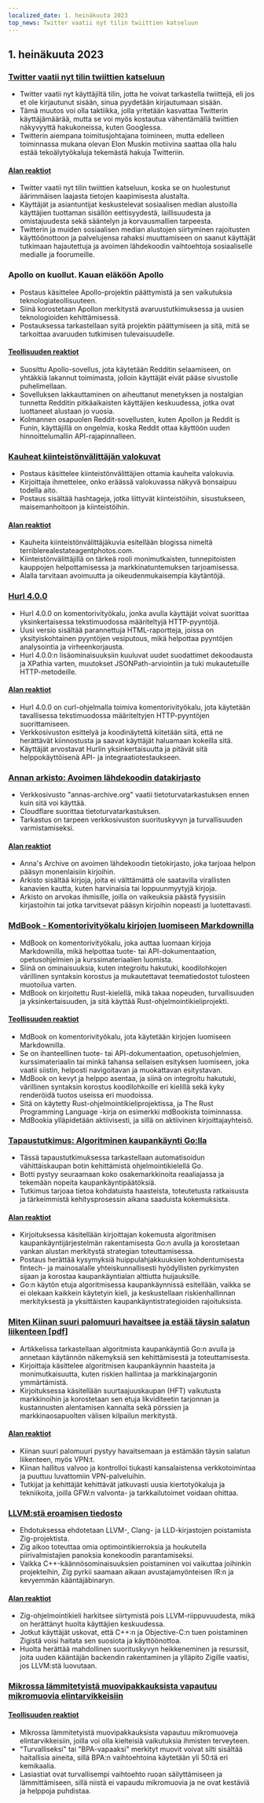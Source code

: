```yaml
---
localized_date: 1. heinäkuuta 2023
top_news: Twitter vaatii nyt tilin twiittien katseluun
---
```




<CallToAction />

<Steps>

## 1. heinäkuuta 2023

### [Twitter vaatii nyt tilin twiittien katseluun](https://techcrunch.com/2023/06/30/twitter-now-requires-an-account-to-view-tweets/)

- Twitter vaatii nyt käyttäjiltä tilin, jotta he voivat tarkastella twiittejä, eli jos et ole kirjautunut sisään, sinua pyydetään kirjautumaan sisään.
- Tämä muutos voi olla taktiikka, jolla yritetään kasvattaa Twitterin käyttäjämäärää, mutta se voi myös kostautua vähentämällä twiittien näkyvyyttä hakukoneissa, kuten Googlessa.
- Twitterin aiempana toimitusjohtajana toimineen, mutta edelleen toiminnassa mukana olevan Elon Muskin motiivina saattaa olla halu estää tekoälytyökaluja tekemästä hakuja Twitteriin.

#### [Alan reaktiot](http://news.ycombinator.com/item?id=36540957)

- Twitter vaatii nyt tilin twiittien katseluun, koska se on huolestunut äärimmäisen laajasta tietojen kaapimisesta alustalta.
- Käyttäjät ja asiantuntijat keskustelevat sosiaalisen median alustoilla käyttäjien tuottaman sisällön eettisyydestä, laillisuudesta ja omistajuudesta sekä sääntelyn ja korvausmallien tarpeesta.
- Twitterin ja muiden sosiaalisen median alustojen siirtyminen rajoitusten käyttöönottoon ja palvelujensa rahaksi muuttamiseen on saanut käyttäjät tutkimaan hajautettuja ja avoimen lähdekoodin vaihtoehtoja sosiaaliselle medialle ja foorumeille.

### Apollo on kuollut. Kauan eläköön Apollo

- Postaus käsittelee Apollo-projektin päättymistä ja sen vaikutuksia teknologiateollisuuteen.
- Siinä korostetaan Apollon merkitystä avaruustutkimuksessa ja uusien teknologioiden kehittämisessä.
- Postauksessa tarkastellaan syitä projektin päättymiseen ja sitä, mitä se tarkoittaa avaruuden tutkimisen tulevaisuudelle.

#### [Teollisuuden reaktiot](http://news.ycombinator.com/item?id=36543894)

- Suosittu Apollo-sovellus, jota käytetään Redditin selaamiseen, on yhtäkkiä lakannut toimimasta, jolloin käyttäjät eivät pääse sivustolle puhelimellaan.
- Sovelluksen lakkauttaminen on aiheuttanut menetyksen ja nostalgian tunnetta Redditin pitkäaikaisten käyttäjien keskuudessa, jotka ovat luottaneet alustaan jo vuosia.
- Kolmannen osapuolen Reddit-sovellusten, kuten Apollon ja Reddit is Funin, käyttäjillä on ongelmia, koska Reddit ottaa käyttöön uuden hinnoittelumallin API-rajapinnalleen.

### [Kauheat kiinteistönvälittäjän valokuvat](https://terriblerealestateagentphotos.com)

- Postaus käsittelee kiinteistönvälittäjien ottamia kauheita valokuvia.
- Kirjoittaja ihmettelee, onko eräässä valokuvassa näkyvä bonsaipuu todella aito.
- Postaus sisältää hashtageja, jotka liittyvät kiinteistöihin, sisustukseen, maisemanhoitoon ja kiinteistöihin.

#### [Alan reaktiot](http://news.ycombinator.com/item?id=36533193)

- Kauheita kiinteistönvälittäjäkuvia esitellään blogissa nimeltä terriblerealestateagentphotos.com.
- Kiinteistönvälittäjillä on tärkeä rooli monimutkaisten, tunnepitoisten kauppojen helpottamisessa ja markkinatuntemuksen tarjoamisessa.
- Alalla tarvitaan avoimuutta ja oikeudenmukaisempia käytäntöjä.

### [Hurl 4.0.0](https://hurl.dev/blog/2023/06/30/announcing-hurl-4.0.0.html)

- Hurl 4.0.0 on komentorivityökalu, jonka avulla käyttäjät voivat suorittaa yksinkertaisessa tekstimuodossa määriteltyjä HTTP-pyyntöjä.
- Uusi versio sisältää parannettuja HTML-raportteja, joissa on yksityiskohtainen pyyntöjen vesiputous, mikä helpottaa pyyntöjen analysointia ja virheenkorjausta.
- Hurl 4.0.0:n lisäominaisuuksiin kuuluvat uudet suodattimet dekoodausta ja XPathia varten, muutokset JSONPath-arviointiin ja tuki mukautetuille HTTP-metodeille.

#### [Alan reaktiot](http://news.ycombinator.com/item?id=36539144)

- Hurl 4.0.0 on curl-ohjelmalla toimiva komentorivityökalu, jota käytetään tavallisessa tekstimuodossa määriteltyjen HTTP-pyyntöjen suorittamiseen.
- Verkkosivuston esittelyä ja koodinäytettä kiitetään siitä, että ne herättävät kiinnostusta ja saavat käyttäjät haluamaan kokeilla sitä.
- Käyttäjät arvostavat Hurlin yksinkertaisuutta ja pitävät sitä helppokäyttöisenä API- ja integraatiotestaukseen.

### [Annan arkisto: Avoimen lähdekoodin datakirjasto](https://annas-archive.org/)

- Verkkosivusto "annas-archive.org" vaatii tietoturvatarkastuksen ennen kuin sitä voi käyttää.
- Cloudflare suorittaa tietoturvatarkastuksen.
- Tarkastus on tarpeen verkkosivuston suorituskyvyn ja turvallisuuden varmistamiseksi.

#### [Alan reaktiot](http://news.ycombinator.com/item?id=36530662)

- Anna's Archive on avoimen lähdekoodin tietokirjasto, joka tarjoaa helpon pääsyn monenlaisiin kirjoihin.
- Arkisto sisältää kirjoja, joita ei välttämättä ole saatavilla virallisten kanavien kautta, kuten harvinaisia tai loppuunmyytyjä kirjoja.
- Arkisto on arvokas ihmisille, joilla on vaikeuksia päästä fyysisiin kirjastoihin tai jotka tarvitsevat pääsyn kirjoihin nopeasti ja luotettavasti.

### [MdBook - Komentorivityökalu kirjojen luomiseen Markdownilla](https://rust-lang.github.io/mdBook/)

- MdBook on komentorivityökalu, joka auttaa luomaan kirjoja Markdownilla, mikä helpottaa tuote- tai API-dokumentaation, opetusohjelmien ja kurssimateriaalien luomista.
- Siinä on ominaisuuksia, kuten integroitu hakutuki, koodilohkojen värillinen syntaksin korostus ja mukautettavat teematiedostot tulosteen muotoilua varten.
- MdBook on kirjoitettu Rust-kielellä, mikä takaa nopeuden, turvallisuuden ja yksinkertaisuuden, ja sitä käyttää Rust-ohjelmointikieliprojekti.

#### [Teollisuuden reaktiot](http://news.ycombinator.com/item?id=36528984)

- MdBook on komentorivityökalu, jota käytetään kirjojen luomiseen Markdownilla.
- Se on ihanteellinen tuote- tai API-dokumentaation, opetusohjelmien, kurssimateriaalin tai minkä tahansa sellaisen esityksen luomiseen, joka vaatii siistin, helposti navigoitavan ja muokattavan esitystavan.
- MdBook on kevyt ja helppo asentaa, ja siinä on integroitu hakutuki, värillinen syntaksin korostus koodilohkoille eri kielillä sekä kyky renderöidä tuotos useissa eri muodoissa.
- Sitä on käytetty Rust-ohjelmointikieliprojektissa, ja The Rust Programming Language -kirja on esimerkki mdBookista toiminnassa.
- MdBookia ylläpidetään aktiivisesti, ja sillä on aktiivinen kirjoittajayhteisö.

### [Tapaustutkimus: Algoritminen kaupankäynti Go:lla](https://polygon.io/blog/case-study-algorithmict-trading-with-go/)

- Tässä tapaustutkimuksessa tarkastellaan automatisoidun vähittäiskaupan botin kehittämistä ohjelmointikielellä Go.
- Botti pystyy seuraamaan koko osakemarkkinoita reaaliajassa ja tekemään nopeita kaupankäyntipäätöksiä.
- Tutkimus tarjoaa tietoa kohdatuista haasteista, toteutetusta ratkaisusta ja tärkeimmistä kehitysprosessin aikana saaduista kokemuksista.

#### [Alan reaktiot](http://news.ycombinator.com/item?id=36539235)

- Kirjoituksessa käsitellään kirjoittajan kokemusta algoritmisen kaupankäyntijärjestelmän rakentamisesta Go:n avulla ja korostetaan vankan alustan merkitystä strategian toteuttamisessa.
- Postaus herättää kysymyksiä huippulahjakkuuksien kohdentumisesta fintech- ja mainosalalle yhteiskunnallisesti hyödyllisten pyrkimysten sijaan ja korostaa kaupankäyntialan alttiutta huijauksille.
- Go:n käytön etuja algoritmisessa kaupankäynnissä esitellään, vaikka se ei olekaan kaikkein käytetyin kieli, ja keskustellaan riskienhallinnan merkityksestä ja yksittäisten kaupankäyntistrategioiden rajoituksista.

### [Miten Kiinan suuri palomuuri havaitsee ja estää täysin salatun liikenteen [pdf]](https://gfw.report/publications/usenixsecurity23/data/paper/paper.pdf)

- Artikkelissa tarkastellaan algoritmista kaupankäyntiä Go:n avulla ja annetaan käytännön näkemyksiä sen kehittämisestä ja toteuttamisesta.
- Kirjoittaja käsittelee algoritmisen kaupankäynnin haasteita ja monimutkaisuutta, kuten riskien hallintaa ja markkinajargonin ymmärtämistä.
- Kirjoituksessa käsitellään suurtaajuuskaupan (HFT) vaikutusta markkinoihin ja korostetaan sen etuja likviditeetin tarjonnan ja kustannusten alentamisen kannalta sekä pörssien ja markkinaosapuolten välisen kilpailun merkitystä.

#### [Alan reaktiot](http://news.ycombinator.com/item?id=36531485)

- Kiinan suuri palomuuri pystyy havaitsemaan ja estämään täysin salatun liikenteen, myös VPN:t.
- Kiinan hallitus valvoo ja kontrolloi tiukasti kansalaistensa verkkotoimintaa ja puuttuu luvattomiin VPN-palveluihin.
- Tutkijat ja kehittäjät kehittävät jatkuvasti uusia kiertotyökaluja ja tekniikoita, joilla GFW:n valvonta- ja tarkkailutoimet voidaan ohittaa.

### [LLVM:stä eroamisen tiedosto](https://github.com/ziglang/zig/issues/16270)

- Ehdotuksessa ehdotetaan LLVM-, Clang- ja LLD-kirjastojen poistamista Zig-projektista.
- Zig aikoo toteuttaa omia optimointikierroksia ja houkutella piirivalmistajien panoksia konekoodin parantamiseksi.
- Vaikka C++-käännösominaisuuksien poistaminen voi vaikuttaa joihinkin projekteihin, Zig pyrkii saamaan aikaan avustajamyönteisen IR:n ja kevyemmän kääntäjäbinaryn.

#### [Alan reaktiot](http://news.ycombinator.com/item?id=36529456)

- Zig-ohjelmointikieli harkitsee siirtymistä pois LLVM-riippuvuudesta, mikä on herättänyt huolta käyttäjien keskuudessa.
- Jotkut käyttäjät uskovat, että C++:n ja Objective-C:n tuen poistaminen Zigistä voisi haitata sen suosiota ja käyttöönottoa.
- Huolta herättää mahdollinen suorituskyvyn heikkeneminen ja resurssit, joita uuden kääntäjän backendin rakentaminen ja ylläpito Zigille vaatisi, jos LLVM:stä luovutaan.

### [Mikrossa lämmitetyistä muovipakkauksista vapautuu mikromuovia elintarvikkeisiin](https://pubs.acs.org/doi/10.1021/acs.est.3c01942)

#### [Teollisuuden reaktiot](http://news.ycombinator.com/item?id=36532812)

- Mikrossa lämmitetyistä muovipakkauksista vapautuu mikromuoveja elintarvikkeisiin, joilla voi olla kielteisiä vaikutuksia ihmisten terveyteen.
- "Turvalliseksi" tai "BPA-vapaaksi" merkityt muovit voivat silti sisältää haitallisia aineita, sillä BPA:n vaihtoehtoina käytetään yli 50:tä eri kemikaalia.
- Lasiastiat ovat turvallisempi vaihtoehto ruoan säilyttämiseen ja lämmittämiseen, sillä niistä ei vapaudu mikromuovia ja ne ovat kestäviä ja helppoja puhdistaa.

</Steps>
